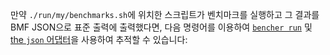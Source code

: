 
만약 `./run/my/benchmarks.sh`에 위치한 스크립트가 벤치마크를 실행하고 그 결과를 BMF JSON으로 표준 출력에 출력했다면,
다음 명령어를 이용하여
<code><a href="/ko/docs/explanation/bencher-run/">bencher run</a></code>
및 [the `json` 어댑터][json adapter]을 사용하여 추적할 수 있습니다:

<RunCmdExample />

[json adapter]: /ko/docs/explanation/adapters/#-json